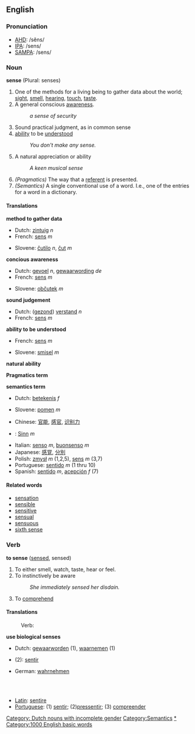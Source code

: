 ==English==

{{rank|cause|close|England|420|sense|ten|beautiful|possible}}

=== Pronunciation ===
*[[w:AHD|AHD]]: /sĕns/
*[[w:IPA|IPA]]: /sens/
*[[w:SAMPA|SAMPA]]: /sens/

=== Noun ===
'''sense''' (Plural: senses)
#One of the methods for a living being to gather data about the world; [[sight]], [[smell]], [[hearing]], [[touch]], [[taste]].
#A general conscious [[awareness]].
#:''a sense of security'' 
#Sound practical judgment, as in common sense
#[[ability]] to be [[Understand|understood]]
#:''You don't make any sense.''
#A natural appreciation or ability
#:''A keen musical sense''
#''(Pragmatics)'' The way that a [[referent]] is presented.
#''(Semantics)'' A single conventional use of a word. I.e., one of the entries for a word in a dictionary.

====Translations====
'''method to gather data'''
{{top}}
*Dutch: [[zintuig]] ''n''
*French: [[sens]] ''m''
{{mid}}
*Slovene: [[čutilo]] ''n'', [[čut]] ''m''
{{bottom}}

'''concious awareness'''
{{top}}
*Dutch: [[gevoel]] ''n'', [[gewaarwording]] ''de'' [[Category: Dutch nouns with incomplete gender]]
*French: [[sens]] ''m''
{{mid}}
*Slovene: [[občutek]] ''m''
{{bottom}}

'''sound judgement'''
{{top}}
*Dutch: ([[gezond]]) [[verstand]] ''n''
*French: [[sens]] ''m''
{{mid}}
{{bottom}}

'''ability to be understood'''
{{top}}
*French: [[sens]] ''m''
{{mid}}
*Slovene: [[smisel]] ''m''
{{bottom}}

'''natural ability'''
{{top}}
{{mid}}
{{bottom}}

'''Pragmatics term'''
{{top}}
{{mid}}
{{bottom}}

'''semantics term'''
{{top}}
*Dutch: [[betekenis]] ''f''
{{mid}}
*Slovene: [[pomen]] ''m''
{{bottom}}

{{checktrans}}
*Chinese: [[官能]], [[感官]], [[识别力]]
*{{de}}: [[Sinn]] ''m''
*Italian: [[senso]] ''m'', [[buonsenso]] ''m''
*Japanese: [[感覚]], [[分別]]
*Polish: [[zmysł]] ''m'' (1,2,5), [[sens]] ''m'' (3,7)
*Portuguese: [[sentido]] ''m'' (1 thru 10)
*Spanish: [[sentido]] ''m'', [[acepción]] ''f'' (7)

====Related words====
*[[sensation]]
*[[sensible]]
*[[sensitive]]
*[[sensual]]
*[[sensuous]]
*[[sixth sense]]
[[Category:Semantics]]

=== Verb ===
'''to sense''' ([[sensed]], sensed)
# To either smell, watch, taste, hear or feel.
# To instinctively be aware
#:''She immediately sensed her disdain.''
# To [[comprehend]]

====Translations====
: Verb:
{{top}}
'''use biological senses'''
*Dutch: [[gewaarworden]] (1), [[waarnemen]] (1)
*{{fr}} (2): [[:fr:sentir|sentir]]
*German: [[wahrnehmen]]
 {{mid}}
 {{bottom}}
 {{checktrans}}

*[[Latin]]: [[sentire]]
*[[Portuguese]]: (1) [[sentir]]; (2)[[pressentir]]; (3) [[compreender]]

[[Category:Senses|*]]
[[Category:1000 English basic words]]